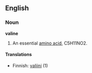 ==English==
===Noun===
'''valine'''

#An essential [[amino acid]], C5H11NO2.

====Translations====
*Finnish: [[valiini]] (1)